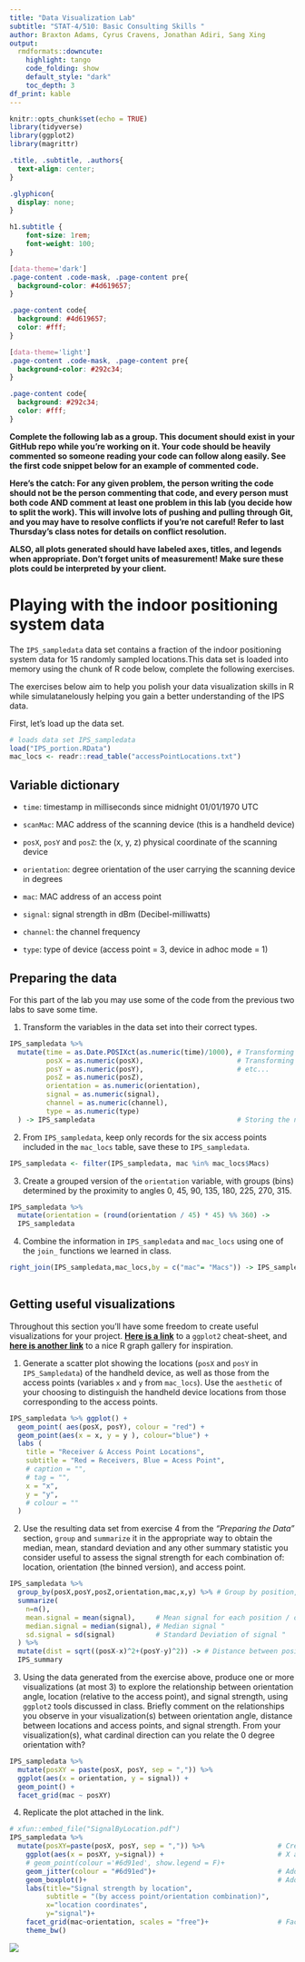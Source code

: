 ```yaml
---
title: "Data Visualization Lab"
subtitle: "STAT-4/510: Basic Consulting Skills "
author: Braxton Adams, Cyrus Cravens, Jonathan Adiri, Sang Xing
output: 
  rmdformats::downcute:
    highlight: tango
    code_folding: show  
    default_style: "dark"
    toc_depth: 3
df_print: kable   
---
```


```r
knitr::opts_chunk$set(echo = TRUE)
library(tidyverse)
library(ggplot2)
library(magrittr)
```

```css
.title, .subtitle, .authors{
  text-align: center;
}

.glyphicon{
  display: none;
}

h1.subtitle {
    font-size: 1rem;
    font-weight: 100;
}

[data-theme='dark']
.page-content .code-mask, .page-content pre{
  background-color: #4d619657;
}

.page-content code{
  background: #4d619657;
  color: #fff;
}

[data-theme='light']
.page-content .code-mask, .page-content pre{
  background-color: #292c34;
}

.page-content code{
  background: #292c34;
  color: #fff;
}
```

**Complete the following lab as a group. This document should exist in your GitHub repo while you're working on it. Your code should be heavily commented so someone reading your code can follow along easily. See the first code snippet below for an example of commented code.**

**Here's the catch: For any given problem, the person writing the code should not be the person commenting that code, and every person must both code AND comment at least one problem in this lab (you decide how to split the work). This will involve lots of pushing and pulling through Git, and you may have to resolve conflicts if you're not careful! Refer to last Thursday's class notes for details on conflict resolution.**

**ALSO, all plots generated should have labeled axes, titles, and legends when appropriate. Don't forget units of measurement! Make sure these plots could be interpreted by your client.**


# Playing with the indoor positioning system data

The `IPS_sampledata` data set contains a fraction of the indoor positioning system data for 15 randomly sampled locations.This data set is loaded into memory using the chunk of R code below, complete the following exercises. 

The exercises below aim to help you polish your data visualization skills in R while simulatanelously helping you gain a better understanding of the IPS data.

First, let's load up the data set.

```r
# loads data set IPS_sampledata
load("IPS_portion.RData")
mac_locs <- readr::read_table("accessPointLocations.txt")
```

## Variable dictionary

- `time`: timestamp in milliseconds since midnight 01/01/1970 UTC

- `scanMac`: MAC address of the scanning device (this is a handheld device)

- `posX`, `posY` and `posZ`: the (x, y, z) physical coordinate of the scanning device

- `orientation`: degree orientation of the user carrying the scanning device in degrees

- `mac`: MAC address of an access point

- `signal`: signal strength in dBm (Decibel-milliwatts)

- `channel`: the channel frequency

- `type`: type of device (access point = 3, device in adhoc mode = 1)

## Preparing the data

For this part of the lab you may use some of the code from the previous two labs to save some time.

1. Transform the variables in the data set into their correct types.

```r
IPS_sampledata %>% 
  mutate(time = as.Date.POSIXct(as.numeric(time)/1000), # Transforming the time variable from char to numeric and scaling by 1000
         posX = as.numeric(posX),                       # Transforming the pos X variable from char to numeric
         posY = as.numeric(posY),                       # etc...
         posZ = as.numeric(posZ),
         orientation = as.numeric(orientation),
         signal = as.numeric(signal),
         channel = as.numeric(channel),
         type = as.numeric(type)
  ) -> IPS_sampledata                                   # Storing the new data frame into IPS_sampledata

```


2. From `IPS_sampledata`, keep only records for the six access points included in the `mac_locs` table, save these to `IPS_sampledata`.

```r
IPS_sampledata <- filter(IPS_sampledata, mac %in% mac_locs$Macs)
```

3. Create a grouped version of the `orientation` variable, with groups (bins) determined by the proximity to angles 0, 45, 90, 135, 180, 225, 270, 315.

```r
IPS_sampledata %>% 
  mutate(orientation = (round(orientation / 45) * 45) %% 360) ->
  IPS_sampledata
```


4. Combine the information in `IPS_sampledata` and `mac_locs` using one of the `join_` functions we learned in class.

```r
right_join(IPS_sampledata,mac_locs,by = c("mac"= "Macs")) -> IPS_sampledata # Join by MAC address
                                                                            # right_join has the added benefit of performing part 2
```


## Getting useful visualizations

Throughout this section you'll have some freedom to create useful visualizations for your project.  [**Here is a link**](https://github.com/rstudio/cheatsheets/blob/main/data-visualization-2.1.pdf) to a `ggplot2` cheat-sheet, and [**here is another link**](https://r-graph-gallery.com/index.html) to a nice R graph gallery for inspiration.

1. Generate a scatter plot showing the locations (`posX` and `posY` in `IPS_Sampledata`) of the handheld device, as well as those from the access points (variables `x` and `y` from `mac_locs`).   Use the `aesthetic` of your choosing to distinguish the handheld device locations from those corresponding to the access points.

```r
IPS_sampledata %>% ggplot() +
  geom_point( aes(posX, posY), colour = "red") +
  geom_point(aes(x = x, y = y ), colour="blue") +
  labs (
    title = "Receiver & Access Point Locations",
    subtitle = "Red = Receivers, Blue = Acess Point",
    # caption = "",
    # tag = "",
    x = "x",
    y = "y",
    # colour = ""
  )
```


2. Use the resulting data set from exercise 4 from the *"Preparing the Data"* section, `group` and `summarize` it in the appropriate way to obtain the median, mean, standard deviation and any other summary statistic you consider useful to assess the signal strength for each combination of:  location, orientation (the binned version), and access point.

```r
IPS_sampledata %>%  
  group_by(posX,posY,posZ,orientation,mac,x,y) %>% # Group by position, orientation, and mac address. Additional "group_by" variables included so that they are not dropped by summarize.
  summarize(
    n=n(),
    mean.signal = mean(signal),     # Mean signal for each position / orientation / mac combination
    median.signal = median(signal), # Median signal "
    sd.signal = sd(signal)          # Standard Deviation of signal " 
  ) %>%
  mutate(dist = sqrt((posX-x)^2+(posY-y)^2)) -> # Distance between position and access point
  IPS_summary
```


3. Using the data generated from the exercise above, produce one or more visualizations (at most 3) to explore the relationship between  orientation angle, location (relative to the access point), and signal strength, using `ggplot2` tools discussed in class. Briefly comment on the relationships you observe in your visualization(s) between orientation angle, distance between locations and access points, and signal strength. From your visualization(s), what cardinal direction can you relate the 0 degree orientation with?

```r
IPS_sampledata %>%
  mutate(posXY = paste(posX, posY, sep = ",")) %>%
  ggplot(aes(x = orientation, y = signal)) +
  geom_point() +
  facet_grid(mac ~ posXY)
```

4. Replicate the plot attached in the link.

```r
# xfun::embed_file("SignalByLocation.pdf")
IPS_sampledata %>%
  mutate(posXY=paste(posX, posY, sep = ",")) %>%                  # Create a new variable to uniquely identify each location.
    ggplot(aes(x = posXY, y=signal)) +                            # X axis for location, Y axis for signal strength
    # geom_point(colour ='#6d91ed', show.legend = F)+             
    geom_jitter(colour = "#6d91ed")+                              # Add each signal strength point; use geom_jitter to avoid the points overlapping.
    geom_boxplot()+                                               # Add boxplot for each position
    labs(title="Signal strength by location", 
         subtitle = "(by access point/orientation combination)",
         x="location coordinates",
         y="signal")+
    facet_grid(mac~orientation, scales = "free")+                 # Facet with orientations on the "U" axis and mac addresses on the "V" axis
    theme_bw()
```

![](rep_figure.png)
